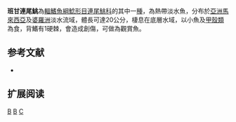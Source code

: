 {{Speciesbox 
| taxon =  Chaca bankanensis
| status = LC
| status_system = IUCN3.1
| authority = [[Bleeker|Bleeker]], 1852
| synonyms = 
}}

'''班甘連尾鮡'''為[[輻鰭魚綱|輻鰭魚綱]][[鯰形目|鯰形目]][[連尾鮡科|連尾鮡科]]的其中一[[種|種]]，為熱帶淡水魚，分布於[[亞洲|亞洲]][[馬來西亞|馬來西亞]]及[[婆羅洲|婆羅洲]]淡水流域，體長可達20公分，棲息在底層水域，以小魚及[[甲殼類|甲殼類]]為食，背鰭有1硬棘，會造成創傷，可做為觀賞魚。
==参考文献==
*{{FishBase_species|genus=Chaca|species=bankanensis|year=2015|month=5}}

== 扩展阅读 ==
{{refbegin}}
{{wikispecies-inline|Chaca bankanensis|班甘連尾鮡}}
{{refend}}
{{Taxonbar|from=Q3772958}}

[[Category:IUCN红色名录无危物种|B]]
[[Category:連尾鮡屬|B]]
[[Category:1852年描述的魚類|C]]